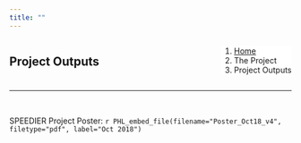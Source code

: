 ```yaml
---
title: ""
---
```


<!--Add a loading bar!-->
<script src="pace.js"></script>
<link href="pace_loadbar_loading.css" rel="stylesheet" />

<!--Create a block for title and breadcrumbs to appear on same line-->
<div style="width: 100%; display: inline-block;">
<div style="float: left;">
# Project Outputs
</div>
<div style="float: right;">
<ol class="breadcrumb" style="background-color:white;">
  <li class="breadcrumb-item"><a href="index.html">Home</a></li>
  <li class="breadcrumb-item">The Project</li>
  <li class="breadcrumb-item active">Project Outputs</li>
</ol>

</div>
</div>
<hr class="hr-orange">

<br>

<!--Begin page content!-->

SPEEDIER Project Poster: `r PHL_embed_file(filename="Poster_Oct18_v4", filetype="pdf", label="Oct 2018")`


